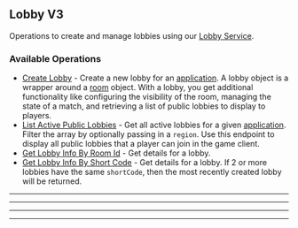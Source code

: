 
## Lobby V3
Operations to create and manage lobbies using our [Lobby Service](https://hathora.dev/docs/lobbies\-and\-matchmaking/lobby\-service).

### Available Operations

* [Create Lobby](/lobby_v3/create_lobby) - Create a new lobby for an [application](https://hathora.dev/docs/concepts/hathora-entities#application). A lobby object is a wrapper around a [room](https://hathora.dev/docs/concepts/hathora-entities#room) object. With a lobby, you get additional functionality like configuring the visibility of the room, managing the state of a match, and retrieving a list of public lobbies to display to players.
* [List Active Public Lobbies](/lobby_v3/list_active_public_lobbies) - Get all active lobbies for a given [application](https://hathora.dev/docs/concepts/hathora-entities#application). Filter the array by optionally passing in a `region`. Use this endpoint to display all public lobbies that a player can join in the game client.
* [Get Lobby Info By Room Id](/lobby_v3/get_lobby_info_by_room_id) - Get details for a lobby.
* [Get Lobby Info By Short Code](/lobby_v3/get_lobby_info_by_short_code) - Get details for a lobby. If 2 or more lobbies have the same `shortCode`, then the most recently created lobby will be returned.

---
<CreateLobby />

---
<ListActivePublicLobbies />

---
<GetLobbyInfoByRoomId />

---
<GetLobbyInfoByShortCode />
